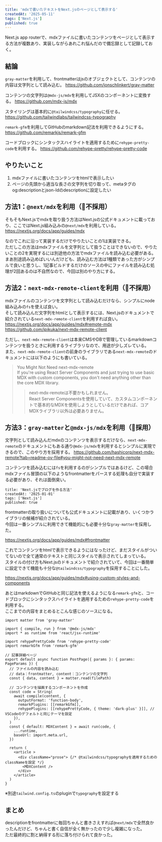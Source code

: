 ```yaml
---
title: 'mdxで書いたテキストをNext.jsのページとして表示する'
createdAt: '2025-05-11'
tags: ['Next.js']
published: true
---
```

Next.js app routerで、mdxファイルに書いたコンテンツをページとして表示する方法が複数あり、実装しながらあれこれ悩んだので備忘録として記録しておく。  

## 結論

`gray-matter`を利用して、frontmatterはjsのオブジェクトとして、コンテンツの内容は文字列として読み込む。
<LinkCard>https://github.com/jonschlinkert/gray-matter</LinkCard>


コンテンツの文字列は`@mdx-js/mdx`を利用してJSXのコンポーネントに変換する。
<LinkCard>https://github.com/mdx-js/mdx</LinkCard>


スタイリングは基本的に`@tailwindcss/typography`に任せる。
<LinkCard>https://github.com/tailwindlabs/tailwindcss-typography</LinkCard>

`remark-gfm`を利用してGitHubのmarkdown記法を利用できるようにする。
<LinkCard>https://github.com/remarkjs/remark-gfm</LinkCard>


コードブロックにシンタックスハイライトを適用するために`rehype-pretty-code`を利用する。
<LinkCard>https://github.com/rehype-pretty/rehype-pretty-code</LinkCard>

## やりたいこと
1. mdxファイルに書いたコンテンツをhtmlで表示したい
2. ページの先頭から適当な長さの文字列を切り取って、metaタグのog:descriptionとjson-ldのdescriptionに設定したい

## 方法1：`@next/mdx`を利用（🙅不採用）
そもそもNext.jsでmdxを取り扱う方法はNext.jsの公式ドキュメントに載っており、ここではNext.js組み込みの`@next/mdx`を利用している。
<LinkCard>https://nextjs.org/docs/app/guides/mdx</LinkCard>

なのでこれに沿って実装するだけでやりたいことの1は実装できる。  
ただしこの方法はmdxファイルを文字列として扱うことはできないので、やりたいことの2を実現するには別途他の方法でmdxファイルを読み込む必要がある。  
まあ別途読み込めばいいんだけども、読み込む方法は1種類であった方がシンプルで良いと思うし、1記事ビルドするだけのソースの中にファイルを読み込む処理が2回あるのは不自然なので、今回は別のやり方にする。  

## 方法2：`next-mdx-remote-client`を利用（🙅不採用）
mdxファイルのコンテンツを文字列として読み込むだけなら、シンプルにnode組み込みの`fs`を使えば良い。  
そして読み込んだ文字列をhtmlとして表示するには、Next.jsのドキュメントで紹介されている`next-mdx-remote-client`を利用すれば良い。
<LinkCard>https://nextjs.org/docs/app/guides/mdx#remote-mdx</LinkCard>
<LinkCard>https://github.com/ipikuka/next-mdx-remote-client</LinkCard>

ただし、`next-mdx-remote-client`は本来CMSやDBで管理しているmarkdownコンテンツを扱うときに利用するライブラリなので、用途が少しズレている。  
また、`next-mdx-remote-client`の前身のライブラリである`next-mdx-remote`のドキュメントには以下のようにも書いている。  

>You Might Not Need next-mdx-remote  
If you're using React Server Components and just trying to use basic MDX with custom components, you don't need anything other than the core MDX library.
>>next-mdx-remoteは不要かもしれません。  
React Server Componentsを使用していて、カスタムコンポーネントで基本的なMDXを使用しようとしているだけであれば、コアMDXライブラリ以外は必要ありません。

## 方法3：`gray-matter`と`@mdx-js/mdx`を利用（🙆採用）
文字列として読み込んだmdxのコンテンツを表示するだけなら、`next-mdx-remote`のドキュメントにもある通り`@mdx-js/mdx`を利用するとシンプルに実現できるので、このやり方を採用する。
<LinkCard>https://github.com/hashicorp/next-mdx-remote?tab=readme-ov-file#you-might-not-need-next-mdx-remote</LinkCard>

コンテンツを読み込むには`fs`を利用するのがシンプルではあるけど、この場合mdxファイル冒頭の以下のようなfrontmatterをパースする処理も自分で実装する必要があり、それは面倒臭い。  

```mdx
title: 'Next.jsでブログを作る方法'
createdAt: '2025-01-01'
tags: ['Next.js']
published: true
```

frontmatterの取り扱いについても公式ドキュメントに記載があり、いくつかライブラリの候補が紹介されている。  
今回は一番シンプルに利用できて機能的にも必要十分な`gray-matter`を採用した。  

<LinkCard>https://nextjs.org/docs/app/guides/mdx#frontmatter</LinkCard>

これでコンテンツをhtmlで表示できるようにはなったけど、まだスタイルがついてないので全て通常のテキストと同じスタイルで表示されてしまっている。  
スタイルの付け方もNext.jsのドキュメントで紹介されていて、今回は一番簡単に設定できて機能も十分な`@tailwindcss/typography`を採用することにした。  

<LinkCard>https://nextjs.org/docs/app/guides/mdx#using-custom-styles-and-components</LinkCard>

あとはmarkdownでGitHubと同じ記法を使えるようになる`remark-gfm`と、コードブロックにシンタックスハイライトを適用するための`rehype-pretty-code`を利用する。  
ここまでの内容をまとめるとこんな感じのソースになる。  

```tsx
import matter from 'gray-matter'

import { compile, run } from '@mdx-js/mdx'
import * as runtime from 'react/jsx-runtime'

import rehypePrettyCode from 'rehype-pretty-code'
import remarkGfm from 'remark-gfm'

// 記事詳細ページ
export default async function PostPage({ params }: { params: PageParams }) {
  // ファイルの内容を読み込む
  // data：frontmatter, content：コンテンツの文字列
  const { data, content } = matter.read(filePath)

  // コンテンツを描画するコンポーネントを作成
  const code = String(
    await compile(content, {
      outputFormat: 'function-body',
      remarkPlugins: [[remarkGfm]],
      rehypePlugins: [[rehypePrettyCode, { theme: 'dark-plus' }]], // VSCodeのデフォルトと同じテーマを設定
    }),
  )
  const { default: MDXContent } = await run(code, {
    ...runtime,
    baseUrl: import.meta.url,
  })

  return (
    <article >
      <div className="prose"> {/* @tailwindcss/typographyを適用するためのclassNameを設定 */}
        <MDXContent />
      </div>
    </article>
  )
}
```
※別途`tailwind.config.ts`のpluginで`typography`を設定する

## まとめ
descriptionをfrontmatterに毎回ちゃんと書きさえすれば`@next/mdx`で全然良かったんだけど、ちゃんと書く自信が全く無かったので少し複雑になった。  
ただ最終的に割と納得する形に落ち付けられて良かった。  